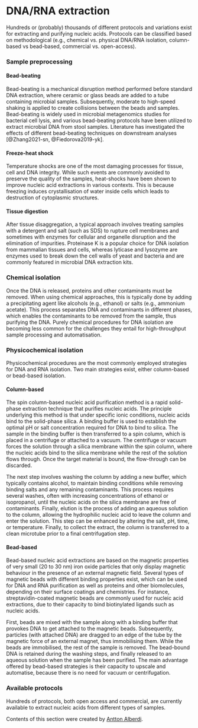 # DNA/RNA extraction {#dna-rna-extraction}

Hundreds or (probably) thousands of different protocols and variations exist for extracting and purifying nucleic acids. Protocols can be classified based on methodological (e.g., chemical vs. physical DNA/RNA isolation, column-based vs bead-based, commercial vs. open-access).

### Sample preprocessing {-}

#### Bead-beating {-}

Bead-beating is a mechanical disruption method performed before standard DNA extraction, where ceramic or glass beads are added to a tube containing microbial samples. Subsequently, moderate to high-speed shaking is applied to create collisions between the beads and samples. Bead-beating is widely used in microbial metagenomics studies for bacterial cell lysis, and various bead-beating protocols have been utilized to extract microbial DNA from stool samples. Literature has investigated the effects of different bead-beating techniques on downstream analyses [@Zhang2021-sn, @Fiedorova2019-yk].

#### Freeze-heat shock {-}

Temperature shocks are one of the most damaging processes for tissue, cell and DNA integrity. While such events are commonly avoided to preserve the quality of the samples, heat-shocks have been shown to improve nucleic acid extractions in various contexts. This is because freezing induces crystallisation of water inside cells which leads to destruction of cytoplasmic structures.

#### Tissue digestion {-}

After tissue disaggregation, a typical approach involves treating samples with a detergent and salt (such as SDS) to rupture cell membranes and sometimes with enzymes for cellular and organelle disruption and the elimination of impurities. Proteinase K is a popular choice for DNA isolation from mammalian tissues and cells, whereas lyticase and lysozyme are enzymes used to break down the cell walls of yeast and bacteria and are commonly featured in microbial DNA extraction kits.

### Chemical isolation {-}

Once the DNA is released, proteins and other contaminants must be removed. When using chemical approaches, this is typically done by adding a precipitating agent like alcohols (e.g., ethanol) or  salts (e.g., ammonium acetate). This process separates DNA and contaminants in different phases, which enables the contaminants to be removed from the sample, thus purifying the DNA. Purely chemical procedures for DNA isolation are becoming less common for the challenges they entail for high-throughput sample processing and automatisation.

### Physicochemical isolation {-}

Physicochemical procedures are the most commonly employed strategies for DNA and RNA isolation. Two main strategies exist, either column-based or bead-based isolation.

#### Column-based {-}

The spin column-based nucleic acid purification method is a rapid solid-phase extraction technique that purifies nucleic acids. The principle underlying this method is that under specific ionic conditions, nucleic acids bind to the solid-phase silica. A binding buffer is used to establish the optimal pH or salt concentration required for DNA to bind to silica. The sample in the binding buffer is then transferred to a spin column, which is placed in a centrifuge or attached to a vacuum. The centrifuge or vacuum forces the solution through a silica membrane within the spin column, where the nucleic acids bind to the silica membrane while the rest of the solution flows through. Once the target material is bound, the flow-through can be discarded.

The next step involves washing the column by adding a new buffer, which typically contains alcohol, to maintain binding conditions while removing binding salts and any remaining contaminants. This process requires several washes, often with increasing concentrations of ethanol or isopropanol, until the nucleic acids on the silica membrane are free of contaminants. Finally, elution is the process of adding an aqueous solution to the column, allowing the hydrophilic nucleic acid to leave the column and enter the solution. This step can be enhanced by altering the salt, pH, time, or temperature. Finally, to collect the extract, the column is transferred to a clean microtube prior to a final centrifugation step.

#### Bead-based {-}

Bead-based nucleic acid extractions are based on the magnetic properties of very small (20 to 30 nm) iron oxide particles that only display magnetic behaviour in the presence of an external magnetic field. Several types of magnetic beads with different binding properties exist, which can be used for DNA and RNA purification as well as proteins and other biomolecules, depending on their surface coatings and chemistries. For instance, streptavidin-coated magnetic beads are commonly used for nucleic acid extractions, due to their capacity to bind biotinylated ligands such as nucleic acids.

First, beads are mixed with the sample along with a binding buffer that provokes DNA to get attached to the magnetic beads. Subsequently, particles (with attached DNA) are dragged to an edge of the tube by the magnetic force of an external magnet, thus immobilising them. While the beads are immobilised, the rest of the sample is removed. The bead-bound DNA is retained during the washing steps, and finally released to an aqueous solution when the sample has been purified. The main advantage offered by bead-based strategies is their capacity to upscale and automatise, because there is no need for vacuum or centrifugation.

### Available protocols {-}

Hundreds of protocols, both open access and commercial, are currently available to extract nucleic acids from different types of samples.

:::: {.authorbox}
Contents of this section were created by [Antton Alberdi](#antton-alberdi).  
:::
